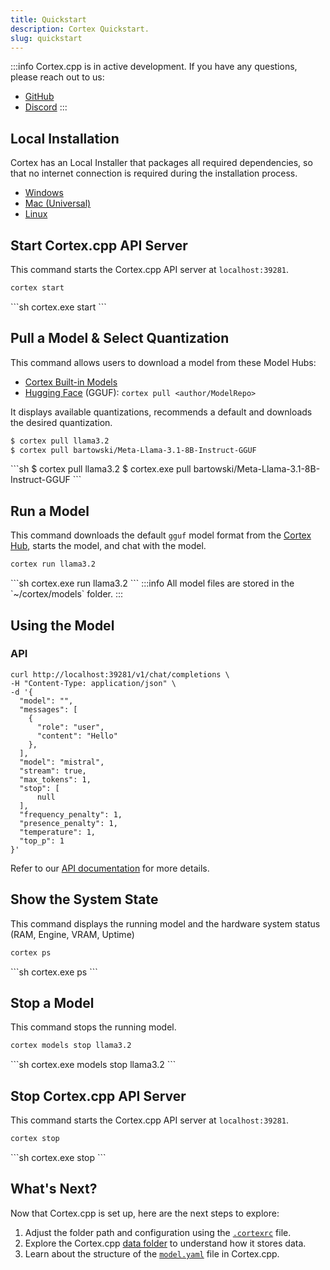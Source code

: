 ```yaml
---
title: Quickstart
description: Cortex Quickstart.
slug: quickstart
---
```




:::info
Cortex.cpp is in active development. If you have any questions, please reach out to us:
- [GitHub](https://github.com/janhq/cortex.cpp/issues/new/choose)
- [Discord](https://discord.com/invite/FTk2MvZwJH)
:::

## Local Installation
Cortex has an Local Installer that packages all required dependencies, so that no internet connection is required during the installation process.
  - [Windows](https://app.cortexcpp.com/download/latest/windows-amd64-local)
  - [Mac (Universal)](https://app.cortexcpp.com/download/latest/mac-universal-local)
  - [Linux](https://app.cortexcpp.com/download/latest/linux-amd64-local)

## Start Cortex.cpp API Server
This command starts the Cortex.cpp API server at `localhost:39281`.
<Tabs>
  <TabItem value="MacOs/Linux" label="MacOs/Linux">
  ```sh
  cortex start
  ```
  </TabItem>
  <TabItem value="Windows" label="Windows">
  ```sh
  cortex.exe start
  ```
  </TabItem>
</Tabs>

## Pull a Model & Select Quantization
This command allows users to download a model from these Model Hubs:
- [Cortex Built-in Models](https://cortex.so/models)
- [Hugging Face](https://huggingface.co) (GGUF): `cortex pull <author/ModelRepo>`

It displays available quantizations, recommends a default and downloads the desired quantization. 
<Tabs>
  <TabItem value="MacOs/Linux" label="MacOs/Linux">
  ```sh
  $ cortex pull llama3.2 
  $ cortex pull bartowski/Meta-Llama-3.1-8B-Instruct-GGUF
  ```
  </TabItem>
  <TabItem value="Windows" label="Windows">
  ```sh
  $ cortex pull llama3.2 
  $ cortex.exe pull bartowski/Meta-Llama-3.1-8B-Instruct-GGUF
  ```
  </TabItem>
</Tabs>

## Run a Model
This command downloads the default `gguf` model format from the [Cortex Hub](https://huggingface.co/cortexso), starts the model, and chat with the model.
<Tabs>
  <TabItem value="MacOs/Linux" label="MacOs/Linux">
  ```sh
  cortex run llama3.2
  ```
  </TabItem>
  <TabItem value="Windows" label="Windows">
  ```sh
  cortex.exe run llama3.2
  ```
  </TabItem>
</Tabs>
:::info
All model files are stored in the `~/cortex/models` folder.
:::

## Using the Model
### API
```curl
curl http://localhost:39281/v1/chat/completions \
-H "Content-Type: application/json" \
-d '{
  "model": "",
  "messages": [
    {
      "role": "user",
      "content": "Hello"
    },
  ],
  "model": "mistral",
  "stream": true,
  "max_tokens": 1,
  "stop": [
      null
  ],
  "frequency_penalty": 1,
  "presence_penalty": 1,
  "temperature": 1,
  "top_p": 1
}'
```
Refer to our [API documentation](https://cortex.so/api-reference) for more details.

## Show the System State
This command displays the running model and the hardware system status (RAM, Engine, VRAM, Uptime)
<Tabs>
  <TabItem value="MacOs/Linux" label="MacOs/Linux">
  ```sh
  cortex ps
  ```
  </TabItem>
  <TabItem value="Windows" label="Windows">
  ```sh
  cortex.exe ps
  ```
  </TabItem>
</Tabs>

## Stop a Model
This command stops the running model.
<Tabs>
  <TabItem value="MacOs/Linux" label="MacOs/Linux">
  ```sh
  cortex models stop llama3.2
  ```
  </TabItem>
  <TabItem value="Windows" label="Windows">
  ```sh
  cortex.exe models stop llama3.2
  ```
  </TabItem>
</Tabs>

## Stop Cortex.cpp API Server
This command starts the Cortex.cpp API server at `localhost:39281`.
<Tabs>
  <TabItem value="MacOs/Linux" label="MacOs/Linux">
  ```sh
  cortex stop
  ```
  </TabItem>
  <TabItem value="Windows" label="Windows">
  ```sh
  cortex.exe stop
  ```
  </TabItem>
</Tabs>

<!-- ## Run Different Model Variants
<Tabs>
  <TabItem value="MacOs/Linux" label="MacOs/Linux">
  ```sh
  # Run Mistral in ONNX format
  cortex run mistral:onnx

  # Run Mistral in TensorRT-LLM format
  cortex run mistral:tensorrt-llm
  ```
  </TabItem>
  <TabItem value="Windows" label="Windows">
  ```sh
  # Run Mistral in ONNX format
  cortex.exe run mistral:onnx

  # Run Mistral in TensorRT-LLM format
  cortex.exe run mistral:tensorrt-llm
  ```
  </TabItem>
</Tabs> -->

## What's Next?
Now that Cortex.cpp is set up, here are the next steps to explore:

1. Adjust the folder path and configuration using the [`.cortexrc`](/docs/basic-usage/cortexrc) file.
2. Explore the Cortex.cpp [data folder](/docs/data-folder) to understand how it stores data.
3. Learn about the structure of the [`model.yaml`](/docs/capabilities/models/model-yaml) file in Cortex.cpp.
